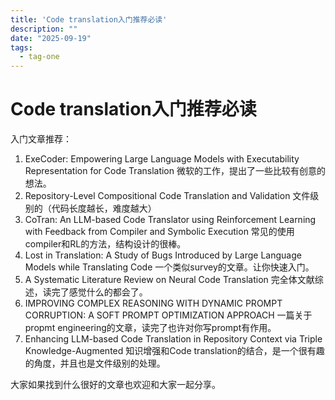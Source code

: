 ```yaml
---
title: 'Code translation入门推荐必读'
description: ""
date: "2025-09-19"
tags:
  - tag-one
---
```


# Code translation入门推荐必读

入门文章推荐：
1. ExeCoder: Empowering Large Language Models with Executability Representation for Code Translation 微软的工作，提出了一些比较有创意的想法。
2. Repository-Level Compositional Code Translation and  Validation 文件级别的（代码长度越长，难度越大）
3. CoTran: An LLM-based Code Translator using Reinforcement Learning with Feedback from Compiler and Symbolic Execution 常见的使用compiler和RL的方法，结构设计的很棒。
4. Lost in Translation: A Study of Bugs Introduced by Large Language Models while Translating Code 一个类似survey的文章。让你快速入门。
5. A Systematic Literature Review on Neural Code Translation 完全体文献综述，读完了感觉什么的都会了。
6. IMPROVING COMPLEX REASONING WITH DYNAMIC  PROMPT CORRUPTION: A SOFT PROMPT OPTIMIZATION APPROACH 一篇关于propmt engineering的文章，读完了也许对你写prompt有作用。
7. Enhancing LLM-based Code Translation in Repository Context via Triple Knowledge-Augmented 知识增强和Code translation的结合，是一个很有趣的角度，并且也是文件级别的处理。

大家如果找到什么很好的文章也欢迎和大家一起分享。
